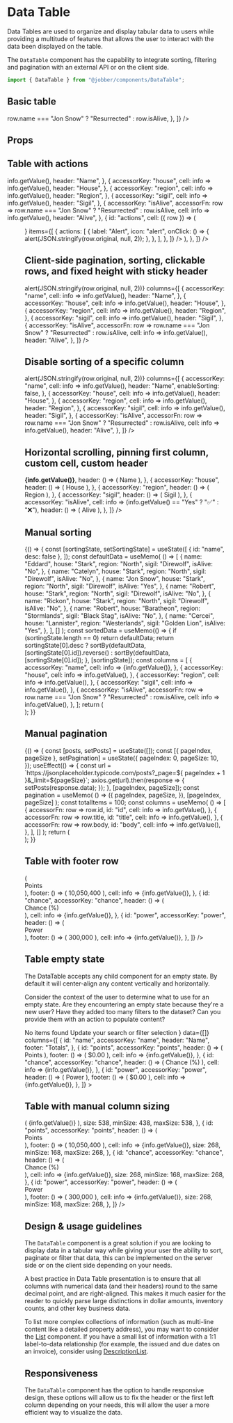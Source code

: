 
<Meta title="Components/DataTable" component={DataTable} />

# Data Table

<ComponentStatus stage="pre" responsive="no" accessible="yes" />

Data Tables are used to organize and display tabular data to users while
providing a multitude of features that allows the user to interact with the data
been displayed on the table.

The `DataTable` component has the capability to integrate sorting, filtering and
pagination with an external API or on the client side.

```ts
import { DataTable } from "@jobber/components/DataTable";
```

## Basic table

<Canvas>
  <Story name="DataTable">
    <DataTable
      data={[
        {
          name: "Jon Snow",
          house: "Stark",
          region: "North",
          sigil: "Direwolf",
          isAlive: "Yes",
        },
        {
          name: "Robert",
          house: "Stark",
          region: "North",
          sigil: "Direwolf",
          isAlive: "No",
        },
        {
          name: "Rickon",
          house: "Stark",
          region: "North",
          sigil: "Direwolf",
          isAlive: "No",
        },
        {
          name: "Robert",
          house: "Baratheon",
          region: "Stormlands",
          sigil: "Black Stag",
          isAlive: "No",
        },
        {
          name: "Cercei",
          house: "Lannister",
          region: "Westerlands",
          sigil: "Golden Lion",
          isAlive: "Yes",
        },
      ]}
      columns={[
        {
          accessorKey: "name",
        },
        {
          accessorKey: "house",
        },
        {
          accessorKey: "region",
        },
        {
          accessorKey: "sigil",
        },
        {
          accessorKey: "isAlive",
          accessorFn: row =>
            row.name === "Jon Snow" ? "Resurrected" : row.isAlive,
        },
      ]}
    />
  </Story>
</Canvas>

## Props

<ArgsTable of={DataTable} />

## Table with actions

<Canvas>
  <DataTable
    data={[
      {
        name: "Jon Snow",
        house: "Stark",
        region: "North",
        sigil: "Direwolf",
        isAlive: "Yes",
      },
      {
        name: "Robert",
        house: "Stark",
        region: "North",
        sigil: "Direwolf",
        isAlive: "No",
      },
      {
        name: "Rickon",
        house: "Stark",
        region: "North",
        sigil: "Direwolf",
        isAlive: "No",
      },
      {
        name: "Robert",
        house: "Baratheon",
        region: "Stormlands",
        sigil: "Black Stag",
        isAlive: "No",
      },
      {
        name: "Cercei",
        house: "Lannister",
        region: "Westerlands",
        sigil: "Golden Lion",
        isAlive: "Yes",
      },
    ]}
    columns={[
      {
        accessorKey: "name",
        cell: info => info.getValue(),
        header: "Name",
      },
      {
        accessorKey: "house",
        cell: info => info.getValue(),
        header: "House",
      },
      {
        accessorKey: "region",
        cell: info => info.getValue(),
        header: "Region",
      },
      {
        accessorKey: "sigil",
        cell: info => info.getValue(),
        header: "Sigil",
      },
      {
        accessorKey: "isAlive",
        accessorFn: row =>
          row.name === "Jon Snow" ? "Resurrected" : row.isAlive,
        cell: info => info.getValue(),
        header: "Alive",
      },
      {
        id: "actions",
        cell: ({ row }) => (
          <Menu
            activator={
              <Button
                variation="subtle"
                type="tertiary"
                icon="more"
                aria-label="more"
              />
            }
            items={[
              {
                actions: [
                  {
                    label: "Alert",
                    icon: "alert",
                    onClick: () => {
                      alert(JSON.stringify(row.original, null, 2));
                    },
                  },
                ],
              },
            ]}
          />
        ),
      },
    ]}
  />
</Canvas>

## Client-side pagination, sorting, clickable rows, and fixed height with sticky header

<Canvas>
  <DataTable
    height={400}
    stickyHeader
    data={[
      {
        name: "Eddard",
        house: "Stark",
        region: "North",
        sigil: "Direwolf",
        isAlive: "No",
      },
      {
        name: "Catelyn",
        house: "Stark",
        region: "North",
        sigil: "Direwolf",
        isAlive: "No",
      },
      {
        name: "Jon Snow",
        house: "Stark",
        region: "North",
        sigil: "Direwolf",
        isAlive: "Yes",
      },
      {
        name: "Robert",
        house: "Stark",
        region: "North",
        sigil: "Direwolf",
        isAlive: "No",
      },
      {
        name: "Rickon",
        house: "Stark",
        region: "North",
        sigil: "Direwolf",
        isAlive: "No",
      },
      {
        name: "Robert",
        house: "Baratheon",
        region: "Stormlands",
        sigil: "Black Stag",
        isAlive: "No",
      },
      {
        name: "Cercei",
        house: "Lannister",
        region: "Westerlands",
        sigil: "Golden Lion",
        isAlive: "Yes",
      },
      {
        name: "Sansa",
        house: "Stark",
        region: "North",
        sigil: "Direwolf",
        isAlive: "Yes",
      },
      {
        name: "Arya",
        house: "Stark",
        region: "North",
        sigil: "Direwolf",
        isAlive: "Yes",
      },
      {
        name: "Bran",
        house: "Stark",
        region: "North",
        sigil: "Direwolf",
        isAlive: "Yes",
      },
      {
        name: "Joffrey",
        house: "Baratheon",
        region: "Stormlands",
        sigil: "Black Stag",
        isAlive: "No",
      },
      {
        name: "Myrcella",
        house: "Baratheon",
        region: "Stormlands",
        sigil: "Black Stag",
        isAlive: "Yes",
      },
      {
        name: "Tommen",
        house: "Baratheon",
        region: "Stormlands",
        sigil: "Black Stag",
        isAlive: "Yes",
      },
    ]}
    pagination={{ manualPagination: false, itemsPerPage: [10, 20, 30] }}
    sorting={{ manualSorting: false }}
    onRowClick={row => alert(JSON.stringify(row.original, null, 2))}
    columns={[
      {
        accessorKey: "name",
        cell: info => info.getValue(),
        header: "Name",
      },
      {
        accessorKey: "house",
        cell: info => info.getValue(),
        header: "House",
      },
      {
        accessorKey: "region",
        cell: info => info.getValue(),
        header: "Region",
      },
      {
        accessorKey: "sigil",
        cell: info => info.getValue(),
        header: "Sigil",
      },
      {
        accessorKey: "isAlive",
        accessorFn: row =>
          row.name === "Jon Snow" ? "Resurrected" : row.isAlive,
        cell: info => info.getValue(),
        header: "Alive",
      },
    ]}
  />
</Canvas>

## Disable sorting of a specific column

<Canvas>
  <DataTable
    height={400}
    stickyHeader
    data={[
      {
        name: "Eddard",
        house: "Stark",
        region: "North",
        sigil: "Direwolf",
        isAlive: "No",
      },
      {
        name: "Catelyn",
        house: "Stark",
        region: "North",
        sigil: "Direwolf",
        isAlive: "No",
      },
      {
        name: "Jon Snow",
        house: "Stark",
        region: "North",
        sigil: "Direwolf",
        isAlive: "Yes",
      },
      {
        name: "Robert",
        house: "Stark",
        region: "North",
        sigil: "Direwolf",
        isAlive: "No",
      },
      {
        name: "Rickon",
        house: "Stark",
        region: "North",
        sigil: "Direwolf",
        isAlive: "No",
      },
      {
        name: "Robert",
        house: "Baratheon",
        region: "Stormlands",
        sigil: "Black Stag",
        isAlive: "No",
      },
      {
        name: "Cercei",
        house: "Lannister",
        region: "Westerlands",
        sigil: "Golden Lion",
        isAlive: "Yes",
      },
      {
        name: "Sansa",
        house: "Stark",
        region: "North",
        sigil: "Direwolf",
        isAlive: "Yes",
      },
      {
        name: "Arya",
        house: "Stark",
        region: "North",
        sigil: "Direwolf",
        isAlive: "Yes",
      },
      {
        name: "Bran",
        house: "Stark",
        region: "North",
        sigil: "Direwolf",
        isAlive: "Yes",
      },
      {
        name: "Joffrey",
        house: "Baratheon",
        region: "Stormlands",
        sigil: "Black Stag",
        isAlive: "No",
      },
      {
        name: "Myrcella",
        house: "Baratheon",
        region: "Stormlands",
        sigil: "Black Stag",
        isAlive: "Yes",
      },
      {
        name: "Tommen",
        house: "Baratheon",
        region: "Stormlands",
        sigil: "Black Stag",
        isAlive: "Yes",
      },
    ]}
    pagination={{ manualPagination: false, itemsPerPage: [10, 20, 30] }}
    sorting={{ manualSorting: false }}
    onRowClick={row => alert(JSON.stringify(row.original, null, 2))}
    columns={[
      {
        accessorKey: "name",
        cell: info => info.getValue(),
        header: "Name",
        enableSorting: false,
      },
      {
        accessorKey: "house",
        cell: info => info.getValue(),
        header: "House",
      },
      {
        accessorKey: "region",
        cell: info => info.getValue(),
        header: "Region",
      },
      {
        accessorKey: "sigil",
        cell: info => info.getValue(),
        header: "Sigil",
      },
      {
        accessorKey: "isAlive",
        accessorFn: row =>
          row.name === "Jon Snow" ? "Resurrected" : row.isAlive,
        cell: info => info.getValue(),
        header: "Alive",
      },
    ]}
  />
</Canvas>

## Horizontal scrolling, pinning first column, custom cell, custom header

<Canvas>
  <div style={{ maxWidth: 390 }}>
    <DataTable
      data={[
        {
          name: "Jon Snow",
          house: "Stark",
          region: "North",
          sigil: "Direwolf",
          isAlive: "Yes",
        },
        {
          name: "Robert",
          house: "Stark",
          region: "North",
          sigil: "Direwolf",
          isAlive: "No",
        },
        {
          name: "Rickon",
          house: "Stark",
          region: "North",
          sigil: "Direwolf",
          isAlive: "No",
        },
        {
          name: "Robert",
          house: "Baratheon",
          region: "Stormlands",
          sigil: "Black Stag",
          isAlive: "No",
        },
        {
          name: "Cercei",
          house: "Lannister",
          region: "Westerlands",
          sigil: "Golden Lion",
          isAlive: "Yes",
        },
      ]}
      pinFirstColumn
      columns={[
        {
          accessorKey: "name",
          cell: info => <strong>{info.getValue()}</strong>,
          header: () => (
            <span style={{ color: "var(--color-green)" }}>Name</span>
          ),
        },
        {
          accessorKey: "house",
          header: () => (
            <span style={{ color: "var(--color-green)" }}>House</span>
          ),
        },
        {
          accessorKey: "region",
          header: () => (
            <span style={{ color: "var(--color-green)" }}>Region</span>
          ),
        },
        {
          accessorKey: "sigil",
          header: () => (
            <span style={{ color: "var(--color-green)" }}>Sigil</span>
          ),
        },
        {
          accessorKey: "isAlive",
          cell: info => (info.getValue() == "Yes" ? "✅" : "❌"),
          header: () => (
            <span style={{ color: "var(--color-green)" }}>Alive</span>
          ),
        },
      ]}
    />
  </div>
</Canvas>

## Manual sorting

<Canvas>
  <ExampleWithHooks>
    {() => {
      const [sortingState, setSortingState] = useState([
        { id: "name", desc: false },
      ]);
      const defaultData = useMemo(
        () => [
          {
            name: "Eddard",
            house: "Stark",
            region: "North",
            sigil: "Direwolf",
            isAlive: "No",
          },
          {
            name: "Catelyn",
            house: "Stark",
            region: "North",
            sigil: "Direwolf",
            isAlive: "No",
          },
          {
            name: "Jon Snow",
            house: "Stark",
            region: "North",
            sigil: "Direwolf",
            isAlive: "Yes",
          },
          {
            name: "Robert",
            house: "Stark",
            region: "North",
            sigil: "Direwolf",
            isAlive: "No",
          },
          {
            name: "Rickon",
            house: "Stark",
            region: "North",
            sigil: "Direwolf",
            isAlive: "No",
          },
          {
            name: "Robert",
            house: "Baratheon",
            region: "Stormlands",
            sigil: "Black Stag",
            isAlive: "No",
          },
          {
            name: "Cercei",
            house: "Lannister",
            region: "Westerlands",
            sigil: "Golden Lion",
            isAlive: "Yes",
          },
        ],
        []
      );
      const sortedData = useMemo(() => {
        if (sortingState.length == 0) return defaultData;
        return sortingState[0].desc
          ? sortBy(defaultData, [sortingState[0].id]).reverse()
          : sortBy(defaultData, [sortingState[0].id]);
      }, [sortingState]);
      const columns = [
        {
          accessorKey: "name",
          cell: info => <span>{info.getValue()}</span>,
        },
        {
          accessorKey: "house",
          cell: info => info.getValue(),
        },
        {
          accessorKey: "region",
          cell: info => info.getValue(),
        },
        {
          accessorKey: "sigil",
          cell: info => info.getValue(),
        },
        {
          accessorKey: "isAlive",
          accessorFn: row =>
            row.name === "Jon Snow" ? "Resurrected" : row.isAlive,
          cell: info => info.getValue(),
        },
      ];
      return (
        <div>
          <DataDump label="Sorting State" data={sortingState} defaultOpen />
          <DataTable
            data={sortedData}
            columns={columns}
            sorting={{
              manualSorting: true,
              state: sortingState,
              onSortingChange: setSortingState,
              enableSortingRemoval: true,
            }}
          />
        </div>
      );
    }}
  </ExampleWithHooks>
</Canvas>

## Manual pagination

<Canvas>
  <ExampleWithHooks>
    {() => {
      const [posts, setPosts] = useState([]);
      const [{ pageIndex, pageSize }, setPagination] = useState({
        pageIndex: 0,
        pageSize: 10,
      });
      useEffect(() => {
        const url = `https://jsonplaceholder.typicode.com/posts?_page=${
          pageIndex + 1
        }&_limit=${pageSize}`;
        axios.get(url).then(response => {
          setPosts(response.data);
        });
      }, [pageIndex, pageSize]);
      const pagination = useMemo(
        () => ({
          pageIndex,
          pageSize,
        }),
        [pageIndex, pageSize]
      );
      const totalItems = 100;
      const columns = useMemo(
        () => [
          {
            accessorFn: row => row.id,
            id: "id",
            cell: info => info.getValue(),
          },
          {
            accessorFn: row => row.title,
            id: "title",
            cell: info => info.getValue(),
          },
          {
            accessorFn: row => row.body,
            id: "body",
            cell: info => info.getValue(),
          },
        ],
        []
      );
      return (
        <div>
          <DataTable
            data={posts}
            columns={columns}
            pagination={{
              manualPagination: true,
              onPaginationChange: setPagination,
              pageCount: Math.ceil(totalItems / pageSize),
              totalItems,
              state: pagination,
            }}
            height={400}
            stickyHeader
          />
        </div>
      );
    }}
  </ExampleWithHooks>
</Canvas>

## Table with footer row

<Canvas>
  <DataTable
    height={400}
    pagination={{ manualPagination: false, itemsPerPage: [10, 20, 30] }}
    sorting={{ manualSorting: false }}
    data={[
      {
        name: "Eddard",
        points: "1,000,000",
        chance: 5,
        power: "50,000",
      },
      {
        name: "Catelyn",
        points: "2,000,000",
        chance: 5,
        power: "40,000",
      },
      {
        name: "Jon",
        points: "1,250,000",
        chance: 8,
        power: "20,000",
      },
      {
        name: "Robert",
        points: "1,000,000",
        chance: 5,
        power: "50,000",
      },
      {
        name: "Rickon",
        points: "2,000,000",
        chance: 5,
        power: "40,000",
      },
      {
        name: "Robert",
        points: "1,250,000",
        chance: 8,
        power: "20,000",
      },
      {
        name: "Cersei",
        points: "1,000,000",
        chance: 5,
        power: "50,000",
      },
      {
        name: "Sansa",
        points: "2,000,000",
        chance: 5,
        power: "40,000",
      },
      {
        name: "Arya",
        points: "1,250,000",
        chance: 8,
        power: "20,000",
      },
      {
        name: "Bran",
        points: "1,000,000",
        chance: 5,
        power: "50,000",
      },
    ]}
    columns={[
      {
        id: "name",
        accessorKey: "name",
        header: "Name",
        footer: "Totals",
      },
      {
        id: "points",
        accessorKey: "points",
        header: () => (
          <div style={{ display: "flex", flex: 1 }}>
            <Typography align="end" fontWeight="bold">
              Points
            </Typography>
          </div>
        ),
        footer: () => (
          <Typography align="end" fontWeight="bold">
            10,050,400
          </Typography>
        ),
        cell: info => <Typography align="end">{info.getValue()}</Typography>,
      },
      {
        id: "chance",
        accessorKey: "chance",
        header: () => (
          <div style={{ display: "flex", flex: 1 }}>
            <Typography align="end" fontWeight="bold">
              Chance (%)
            </Typography>
          </div>
        ),
        cell: info => <Typography align="end">{info.getValue()}</Typography>,
      },
      {
        id: "power",
        accessorKey: "power",
        header: () => (
          <div style={{ display: "flex", flex: 1 }}>
            <Typography align="end" fontWeight="bold">
              Power
            </Typography>
          </div>
        ),
        footer: () => (
          <Typography align="end" fontWeight="bold">
            300,000
          </Typography>
        ),
        cell: info => <Typography align="end">{info.getValue()}</Typography>,
      },
    ]}
  />
</Canvas>

## Table empty state

The DataTable accepts any child component for an empty state. By default it will
center-align any content vertically and horizontally.

Consider the context of the user to determine what to use for an empty state.
Are they encountering an empty state because they're a new user? Have they added
too many filters to the dataset? Can you provide them with an action to populate
content?

<Canvas>
  <DataTable
    height={400}
    pagination={{ manualPagination: false, itemsPerPage: [10, 20, 30] }}
    sorting={{ manualSorting: false }}
    emptyState={
      <div className={classNames(styles.emptyState)}>
        <Heading level={5}>No items found</Heading>
        <Text>Update your search or filter selection</Text>
      </div>
    }
    data={[]}
    columns={[
      {
        id: "name",
        accessorKey: "name",
        header: "Name",
        footer: "Totals",
      },
      {
        id: "points",
        accessorKey: "points",
        header: () => (
          <Typography align="end" fontWeight="bold">
            Points
          </Typography>
        ),
        footer: () => (
          <Typography align="end" fontWeight="bold">
            $0.00
          </Typography>
        ),
        cell: info => <Typography align="end">{info.getValue()}</Typography>,
      },
      {
        id: "chance",
        accessorKey: "chance",
        header: () => (
          <Typography align="end" fontWeight="bold">
            Chance (%)
          </Typography>
        ),
        cell: info => <Typography align="end">{info.getValue()}</Typography>,
      },
      {
        id: "power",
        accessorKey: "power",
        header: () => (
          <Typography align="end" fontWeight="bold">
            Power
          </Typography>
        ),
        footer: () => (
          <Typography align="end" fontWeight="bold">
            $0.00
          </Typography>
        ),
        cell: info => <Typography align="end">{info.getValue()}</Typography>,
      },
    ]}
  ></DataTable>
</Canvas>

## Table with manual column sizing

<Canvas>
  <DataTable
    pagination={{ manualPagination: false, itemsPerPage: [10, 20, 30] }}
    sorting={{ manualSorting: false }}
    data={[
      {
        name: "Daenerys Stormborn of House Targaryen, the First of Her Name, Queen of the Andals and the First Men, Protector of the Seven Kingdoms, the Mother of Dragons, the Khaleesi of the Great Grass Sea, the Unburnt, the Breaker of Chains.",
        points: "1,000,000",
        chance: 5,
        power: "50,000",
      },
      {
        name: "Aegon “The Conqueror” Targaryen and Rhaenys Targaryen",
        points: "2,000,000",
        chance: 5,
        power: "40,000",
      },
      {
        name: "Jaehaerys “The Old King” Targaryen and Alysanne Targaryen",
        points: "1,250,000",
        chance: 8,
        power: "20,000",
      },
    ]}
    columns={[
      {
        id: "name",
        accessorKey: "name",
        header: "Name",
        footer: "Totals",
        cell: info => (
          <Typography numberOfLines={1}>{info.getValue()}</Typography>
        ),
        size: 538,
        minSize: 438,
        maxSize: 538,
      },
      {
        id: "points",
        accessorKey: "points",
        header: () => (
          <div style={{ display: "flex", flex: 1 }}>
            <Typography align="end" fontWeight="bold">
              Points
            </Typography>
          </div>
        ),
        footer: () => (
          <Typography align="end" fontWeight="bold">
            10,050,400
          </Typography>
        ),
        cell: info => <Typography align="end">{info.getValue()}</Typography>,
        size: 268,
        minSize: 168,
        maxSize: 268,
      },
      {
        id: "chance",
        accessorKey: "chance",
        header: () => (
          <div style={{ display: "flex", flex: 1 }}>
            <Typography align="end" fontWeight="bold">
              Chance (%)
            </Typography>
          </div>
        ),
        cell: info => <Typography align="end">{info.getValue()}</Typography>,
        size: 268,
        minSize: 168,
        maxSize: 268,
      },
      {
        id: "power",
        accessorKey: "power",
        header: () => (
          <div style={{ display: "flex", flex: 1 }}>
            <Typography align="end" fontWeight="bold">
              Power
            </Typography>
          </div>
        ),
        footer: () => (
          <Typography align="end" fontWeight="bold">
            300,000
          </Typography>
        ),
        cell: info => <Typography align="end">{info.getValue()}</Typography>,
        size: 268,
        minSize: 168,
        maxSize: 268,
      },
    ]}
  />
</Canvas>

## Design & usage guidelines

The `DataTable` component is a great solution if you are looking to display data
in a tabular way while giving your user the ability to sort, paginate or filter
that data, this can be implemented on the server side or on the client side
depending on your needs.

A best practice in Data Table presentation is to ensure that all columns with
numerical data (and their headers) round to the same decimal point, and are
right-aligned. This makes it much easier for the reader to quickly parse large
distinctions in dollar amounts, inventory counts, and other key business data.

To list more complex collections of information (such as multi-line content like
a detailed property address), you may want to consider the
<a href="../?path=/docs/components-list--list">List</a> component. If you have a
small list of information with a 1:1 label-to-data relationship (for example,
the issued and due dates on an invoice), consider using
<a href="../?path=/docs/components-descriptionlist--description-list">DescriptionList</a>.

## Responsiveness

The `DataTable` component has the option to handle responsive design, these
options will allow us to fix the header or the first left column depending on
your needs, this will allow the user a more efficient way to visualize the data.
